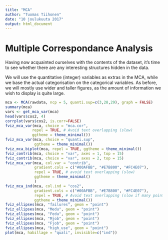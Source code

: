 ---
title: "MCA"
author: "Tuomas Tiihonen"
date: "10 joulukuuta 2017"
output: html_document
---

# Multiple Correspondance Analysis

Having now acquainted ourselves with the contents of the dataset, it's time to see whether there are any interesting structures hidden in the data. 

We will use the quantitative (integer) variables as extras in the MCA, while we base the actual categorisation on the categorical variables. As before, we will mostly use wider and taller figures, as the amount of information we wish to display is quite large.


```{r running and plotting MCA, eval = TRUE, fig.width = 12, fig.height = 12}

mca <- MCA(rawdata, ncp = 5, quanti.sup=c(3,28,29), graph = FALSE)
summary(mca)
vars <- get_mca_var(mca)
head(vars$cos2, 4)
corrplot(vars$cos2, is.corr=FALSE)
fviz_mca_var(mca, choice = "mca.cor", 
            repel = TRUE, # Avoid text overlapping (slow)
            ggtheme = theme_minimal())
fviz_mca_var(mca, choice = "quanti.sup",
             ggtheme = theme_minimal())
fviz_mca_biplot(mca, repel = TRUE, ggtheme = theme_minimal())
fviz_contrib(mca, choice = "var", axes = 1, top = 15)
fviz_contrib(mca, choice = "var", axes = 2, top = 15)
fviz_mca_var(mca, col.var = "contrib",
             gradient.cols = c("#00AFBB", "#E7B800", "#FC4E07"), 
             repel = TRUE, # avoid text overlapping (slow)
             ggtheme = theme_minimal()
             )
fviz_mca_ind(mca, col.ind = "cos2", 
             gradient.cols = c("#00AFBB", "#E7B800", "#FC4E07"),
             repel = TRUE, # Avoid text overlapping (slow if many points)
             ggtheme = theme_minimal())
fviz_ellipses(mca, "failures", geom = "point")
fviz_ellipses(mca, "Medu", geom = "point")
fviz_ellipses(mca, "Fedu", geom = "point")
fviz_ellipses(mca, "Mjob", geom = "point")
fviz_ellipses(mca, "Fjob", geom = "point")
fviz_ellipses(mca, "high_use", geom = "point")
plot(mca, habillage = "quali", invisible=c("ind"))
```
